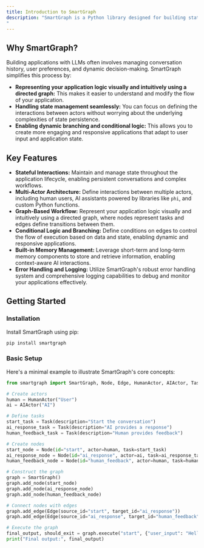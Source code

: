 ```yaml
---
title: Introduction to SmartGraph
description: "SmartGraph is a Python library designed for building stateful, multi-actor applications powered by Large Language Models (LLMs). It provides a structured and flexible framework to represent complex workflows and interactions between different actors, including human users, AI assistants, and Python functions.
"
---
```


## Why SmartGraph?

Building applications with LLMs often involves managing conversation history, user preferences, and dynamic decision-making. SmartGraph simplifies this process by:

- **Representing your application logic visually and intuitively using a directed graph:** This makes it easier to understand and modify the flow of your application.
- **Handling state management seamlessly:** You can focus on defining the interactions between actors without worrying about the underlying complexities of state persistence.
- **Enabling dynamic branching and conditional logic:** This allows you to create more engaging and responsive applications that adapt to user input and application state.

## Key Features

- **Stateful Interactions:** Maintain and manage state throughout the application lifecycle, enabling persistent conversations and complex workflows.
- **Multi-Actor Architecture:** Define interactions between multiple actors, including human users, AI assistants powered by libraries like `phi`, and custom Python functions.
- **Graph-Based Workflow:** Represent your application logic visually and intuitively using a directed graph, where nodes represent tasks and edges define transitions between them.
- **Conditional Logic and Branching:** Define conditions on edges to control the flow of execution based on data and state, enabling dynamic and responsive applications.
- **Built-in Memory Management:** Leverage short-term and long-term memory components to store and retrieve information, enabling context-aware AI interactions.
- **Error Handling and Logging:** Utilize SmartGraph's robust error handling system and comprehensive logging capabilities to debug and monitor your applications effectively.

## Getting Started

### Installation

Install SmartGraph using pip:

```bash
pip install smartgraph
```

### Basic Setup

Here's a minimal example to illustrate SmartGraph's core concepts:

```python
from smartgraph import SmartGraph, Node, Edge, HumanActor, AIActor, Task

# Create actors
human = HumanActor("User")
ai = AIActor("AI")

# Define tasks
start_task = Task(description="Start the conversation")
ai_response_task = Task(description="AI provides a response")
human_feedback_task = Task(description="Human provides feedback")

# Create nodes
start_node = Node(id="start", actor=human, task=start_task)
ai_response_node = Node(id="ai_response", actor=ai, task=ai_response_task)
human_feedback_node = Node(id="human_feedback", actor=human, task=human_feedback_task)

# Construct the graph
graph = SmartGraph()
graph.add_node(start_node)
graph.add_node(ai_response_node)
graph.add_node(human_feedback_node)

# Connect nodes with edges
graph.add_edge(Edge(source_id="start", target_id="ai_response"))
graph.add_edge(Edge(source_id="ai_response", target_id="human_feedback"))

# Execute the graph
final_output, should_exit = graph.execute("start", {"user_input": "Hello!"}, "conversation_1")
print("Final output:", final_output)
```
